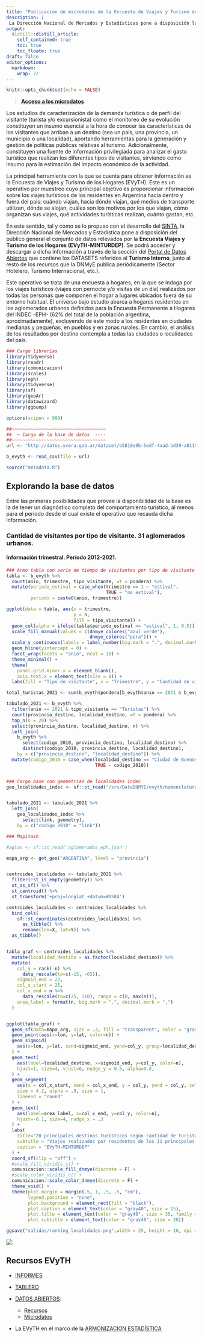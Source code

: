 ```yaml
---
title: "Publicación de microdatos de la Encuesta de Viajes y Turismo de los Hogares (EVyTH) - Serie 2012-2021"
description: |
 La Dirección Nacional de Mercados y Estadísticas pone a disposición la base de microdatos de la EVyTH-MINTURDEP con información desde los inicios del operativo hasta el último trimestre disponible.
output:
  distill::distill_article:
    self_contained: true
    toc: true
    toc_floate: true
draft: false    
editor_options: 
  markdown: 
    wrap: 72
---
```


```r
knitr::opts_chunk$set(echo = FALSE)
```


> [**Acceso a los microdatos**](https://datos.yvera.gob.ar/dataset/encuesta-de-viajes-y-turismo-de-los-hogares-evyth-microdatos)

Los estudios de caracterización de la demanda turística o de perfil del visitante (turista y/o excursionista) como el monitoreo de su evolución constituyen un insumo esencial a la hora de conocer las características de los visitantes que arriban a un destino (sea un país, una provincia, un municipio o una localidad), aportando herramientas para la generación y gestión de políticas públicas relativas al turismo. Adicionalmente, constituyen una fuente de información privilegiada para analizar el gasto turístico que realizan los diferentes tipos de visitantes, sirviendo como insumo para la estimación del impacto económico de la actividad.

La principal herramienta con la que se cuenta para obtener información es la Encuesta de Viajes y Turismo de  los Hogares (EVyTH). Este es un operativo por muestreo cuyo principal objetivo es proporcionar información sobre los viajes turísticos de los residentes en Argentina hacia dentro y fuera del país: cuándo viajan, hacia dónde viajan, qué medios de transporte utilizan, dónde se alojan, cuáles son los motivos por los que viajan, cómo organizan sus viajes, qué actividades turísticas realizan, cuánto gastan, etc.

En este sentido, tal y como se lo propuso con el desarrollo del [SINTA](https://www.yvera.tur.ar/sinta/), la Dirección Nacional de Mercados y Estadística pone a disposición del público general el conjunto de datos relevados por la **Encuesta Viajes y Turismo de los Hogares (EVyTH-MINTURDEP)**. Se podrá acceder y descargar a dicha información a través de la sección del [Portal de Datos Abiertos](https://datos.yvera.gob.ar/dataset/encuesta-de-viajes-y-turismo-de-los-hogares-evyth-microdatos) que contiene los DATASETS referidos al **Turismo Interno**, junto al resto de los recursos que la DNMyE publica periódicamente (Sector Hotelero, Turismo Internacional, etc.).

Este operativo se trata de una encuesta a hogares, en la que se indaga por los viajes turísticos (viajes con pernocte y/o visitas de un día) realizados por todas las personas que componen el hogar a lugares ubicados fuera de su entorno habitual. El universo bajo estudio abarca a hogares residentes en los aglomerados urbanos definidos para la Encuesta Permanente a Hogares del INDEC -EPH- (62% del total de la población argentina, aproximadamente), excluyendo de este modo a los residentes en ciudades medianas y pequeñas, en pueblos y en zonas rurales. En cambio, el análisis de los resultados por destino contempla a todas las ciudades o localidades del país.


```r
### Cargo librerías
library(tidyverse)
library(readr)
library(comunicacion)
library(scales)
library(eph)
library(tidyverse)
library(sf)
library(geoAr)
library(datawizard)
library(ggbump)

options(scipen = 999)
```


```r
##~~~~~~~~~~~~~~~~~~~~~~~~~~~~~~~~~~~
##  ~ Carga de la base de datos  ----
##~~~~~~~~~~~~~~~~~~~~~~~~~~~~~~~~~~~
url <- "http://datos.yvera.gob.ar/dataset/b5819e9b-5edf-4aad-bd39-a81158a2b3f3/resource/645e5505-68ee-4cfa-90f9-fcc9a4a34a85/download/evyth_microdatos.csv"

b_evyth <- read_csv(file = url)

source("metadata.R")
```



## Explorando la base de datos

Entre las primeras posibilidades que provee la disponibilidad de la base es la de tener un diagnóstico completo del comportamiento turístico, al menos para el período desde el cual existe el operativo que recauda dicha información.

### Cantidad de visitantes por tipo de visitante. 31 aglomerados urbanos.
#### Información trimestral. Período 2012-2021.

```r
### Armo tabla con serie de tiempo de visitantes por tipo de visitante
tabla <- b_evyth %>% 
  count(anio, trimestre, tipo_visitante, wt = pondera) %>% 
  mutate(periodo_estival = case_when(trimestre == 1 ~ "estival",
                                     TRUE ~ "no estival"),
         periodo = paste0(anio, trimestre))

ggplot(data = tabla, aes(x = trimestre, 
                         y = n, 
                         fill = tipo_visitante)) +
  geom_col(alpha = ifelse(tabla$periodo_estival == "estival", 1, 0.5)) +
  scale_fill_manual(values = c(dnmye_colores("azul verde"),
                               dnmye_colores("pera"))) +
  scale_y_continuous(labels = label_number(big.mark = ".", decimal.mark = ",")) +
  geom_hline(yintercept = 0) +
  facet_wrap(facets = "anio", ncol = 10) +
  theme_minimal() +
  theme(
    panel.grid.minor.x = element_blank(), 
    axis.text.x = element_text(size = 8)) +
  labs(fill = "Tipo de visitante", x = "Trimestre", y = "Cantidad de visitantes")
```



```r
total_turistas_2021 <- sum(b_evyth$pondera[b_evyth$anio == 2021 & b_evyth$tipo_visitante == "Turistas"])

tabulado_2021 <- b_evyth %>%
  filter(anio == 2021 & tipo_visitante == "Turistas") %>% 
  count(provincia_destino, localidad_destino, wt = pondera) %>% 
  top_n(n = 20) %>% 
  select(provincia_destino, localidad_destino, n) %>% 
  left_join(
    b_evyth %>% 
      select(codigo_2010, provincia_destino, localidad_destino) %>% 
      distinct(codigo_2010, provincia_destino, localidad_destino),
    by = c("provincia_destino", "localidad_destino")) %>% 
  mutate(codigo_2010 = case_when(localidad_destino == "Ciudad de Buenos Aires" ~ "02000010",
                                 TRUE ~ codigo_2010))


### Cargo base con geometrias de localidades indec
geo_localidades_indec <- sf::st_read("/srv/DataDNMYE/evyth/nomenclatura_geo/Codgeo_Pais_x_loc_con_datos/indec_cods/pxlocdatos.shp") 


tabulado_2021 <- tabulado_2021 %>% 
  left_join(
    geo_localidades_indec %>% 
      select(link, geometry), 
    by = c("codigo_2010" = "link"))

### Mapitash

#aglos <- sf::st_read('aglomerados_eph.json')

mapa_arg <- get_geo("ARGENTINA", level = "provincia")


centroides_localidades <- tabulado_2021 %>%
  filter(!st_is_empty(geometry)) %>% 
  st_as_sf() %>% 
  st_centroid() %>%
  st_transform('+proj=longlat +datum=WGS84')

centroides_localidades <- centroides_localidades %>%
  bind_cols(
    sf::st_coordinates(centroides_localidades) %>%
      as_tibble() %>%
      rename(lon=X, lat=Y)) %>%
  as_tibble()


tabla_graf <- centroides_localidades %>% 
  mutate(localidad_destino = as.factor(localidad_destino)) %>%
  mutate(
    col_y = rank(-n) %>% 
      data_rescale(to=c(-15, -65)),
    sigmoid_end = 22,
    col_x_start = 25,
    col_x_end = n %>%  
      data_rescale(to=c(25, 110), range = c(0, max(n))),
    area_label = format(n, big.mark = ".", decimal.mark = ",")
  )


ggplot(tabla_graf) +
  geom_sf(data=mapa_arg, size = .3, fill = "transparent", color = "gray40") +
  geom_point(aes(x=lon, y=lat, color=n)) +
  geom_sigmoid(
    aes(x=lon, y=lat, xend=sigmoid_end, yend=col_y, group=localidad_destino, color=n)
  ) +
  geom_text(
    aes(label=localidad_destino, x=sigmoid_end, y=col_y, color=n), 
    hjust=1, size=4, vjust=0, nudge_y = 0.5, alpha=0.8,
  ) +
  geom_segment(
    aes(x = col_x_start, xend = col_x_end, y = col_y, yend = col_y, color = n), 
    size = 4.2, alpha = .9, size = 1, 
    lineend = "round"
  ) +
  geom_text(
    aes(label=area_label, x=col_x_end, y=col_y, color=n), 
    hjust=-0.1, size=4, nudge_x = .3
  ) +
  labs(
    title="20 principales destinos turísticos según cantidad de turistas recibidos",
    subtitle = "Viajes realizados por residentes de los 31 principales aglomerados. Año 2021",
    caption = "EVyTH-MINTURDEP"
  ) +
  coord_sf(clip = "off") +
  #scale_fill_viridis_c() +
  comunicacion::scale_fill_dnmye(discrete = F) +
  #scale_color_viridis_c() +
  comunicacion::scale_color_dnmye(discrete = F) +
  theme_void() +
  theme(plot.margin = margin(.5, 1, .5, .5, "cm"),
        legend.position = "none",
        plot.background = element_rect(fill = "black"),
        plot.caption = element_text(color = "gray40", size = 15),
        plot.title = element_text(color = "gray40", size = 35, family = "Helvetica", face = "bold"),
        plot.subtitle = element_text(color = "gray40", size = 20))

ggsave("salidas/ranking_localidades.png",width = 25, height = 10, dpi = 300)
```

![](salidas/ranking_localidades.png)

## Recursos EVyTH

- [INFORMES](https://www.yvera.tur.ar/sinta/informe/info/encuesta-de-viajes-y-turismo-de-los-hogares-evyth)

- [TABLERO](https://tableros.yvera.tur.ar/interno.html)

- [DATOS ABIERTOS](https://datos.yvera.gob.ar/): 
  
  - [Recursos](https://datos.yvera.gob.ar/dataset/encuesta-viajes-turismo-hogares-evyth) 
  - [Microdatos](https://datos.yvera.gob.ar/dataset/encuesta-de-viajes-y-turismo-de-los-hogares-evyth-microdatos)

- La EVyTH en el marco de la [ARMONIZACION ESTADÍSTICA](https://dnme-minturdep.github.io/DT1_medicion_turismo/encuestas-nacionales.html#evyth)